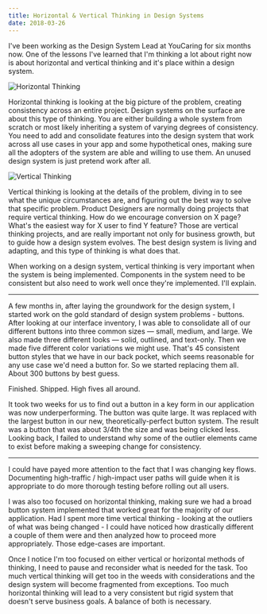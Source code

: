 ```yaml
---
title: Horizontal & Vertical Thinking in Design Systems
date: 2018-03-26
---
```



I've been working as the Design System Lead at YouCaring for six months now. One of the lessons I've learned that I'm thinking a lot about right now is about horizontal and vertical thinking and it's place within a design system.

<img alt="Horizontal Thinking" src={H} />

Horizontal thinking is looking at the big picture of the problem, creating consistency across an entire project. Design systems on the surface are about this type of thinking. You are either building a whole system from scratch or most likely inheriting a system of varying degrees of consistency. You need to add and consolidate features into the design system that work across all use cases in your app and some hypothetical ones, making sure all the adopters of the system are able and willing to use them. An unused design system is just pretend work after all.

<img alt="Vertical Thinking" src={V} />

Vertical thinking is looking at the details of the problem, diving in to see what the unique circumstances are, and figuring out the best way to solve that specific problem. Product Designers are normally doing projects that require vertical thinking. How do we encourage conversion on X page? What's the easiest way for X user to find Y feature? Those are vertical thinking projects, and are really important not only for business growth, but to guide how a design system evolves. The best design system is living and adapting, and this type of thinking is what does that.

When working on a design system, vertical thinking is very important when the system is being implemented. Components in the system need to be consistent but also need to work well once they're implemented. I'll explain.

---

A few months in, after laying the groundwork for the design system, I started work on the gold standard of design system problems - buttons. After looking at our interface inventory, I was able to consolidate all of our different buttons into three common sizes &mdash; small, medium, and large. We also made three different looks &mdash; solid, outlined, and text-only. Then we made five different color variations we might use. That's 45 consistent button styles that we have in our back pocket, which seems reasonable for any use case we'd need a button for. So we started replacing them all. About 300 buttons by best guess.

Finished. Shipped. High fives all around.

It took two weeks for us to find out a button in a key form in our application was now underperforming. The button was quite large. It was replaced with the largest button in our new, theoretically-perfect button system. The result was a button that was about 3/4th the size and was being clicked less. Looking back, I failed to understand why some of the outlier elements came to exist before making a sweeping change for consistency.

---

I could have payed more attention to the fact that I was changing key flows. Documenting high-traffic / high-impact user paths will guide when it is appropriate to do more thorough testing before rolling out all users.

I was also too focused on horizontal thinking, making sure we had a broad button system implemented that worked great for the majority of our application. Had I spent more time vertical thinking - looking at the outliers of what was being changed - I could have noticed how drastically different a couple of them were and then analyzed how to proceed more appropriately. Those edge-cases are important.

Once I notice I'm too focused on either vertical or horizontal methods of thinking, I need to pause and reconsider what is needed for the task. Too much vertical thinking will get too in the weeds with considerations and the design system will become fragmented from exceptions. Too much horizontal thinking will lead to a very consistent but rigid system that doesn't serve business goals. A balance of both is necessary.

